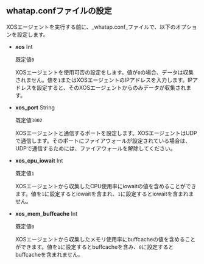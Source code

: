 ## whatap.confファイルの設定

XOSエージェントを実行する前に、_whatap.conf_ファイルで、以下のオプションを設定します。

- **xos** <span class='type'>Int</span>

  既定値`0`

  XOSエージェントを使用可否の設定をします。値が`0`の場合、データは収集されません。値を`1`またはXOSエージェントのIPアドレスを入力します。IPアドレスを設定すると、そのXOSエージェントからのみデータが収集されます。

- **xos_port** <span class='type'>String</span>

  既定値`3002`

  XOSエージェントと通信するポートを設定します。XOSエージェントはUDPで通信します。そのポートにファイアウォールが設定されている場合は、UDPで通信するためには、ファイアウォールを解除してください。

- **xos_cpu_iowait** <span class='type'>Int</span>

  既定値`1`

  XOSエージェントから収集したCPU使用率にiowaitの値を含めることができます。値を`1`に設定するとiowaitを含まれ、`1`に設定するとiowaitを含まれません。

- **xos_mem_buffcache** <span class='type'>Int</span>

  既定値`0`

  XOSエージェントから収集したメモリ使用率にbuffcacheの値を含めることができます。値を`1`に設定するとbuffcacheを含み、`0`に設定するとbuffcacheを含まれません。
